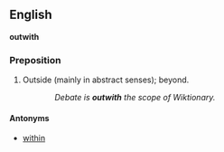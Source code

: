 ==English==
'''outwith'''

===Preposition===
# Outside (mainly in abstract senses); beyond.
::''Debate is '''outwith''' the scope of Wiktionary.''

====Antonyms====
* [[within]]